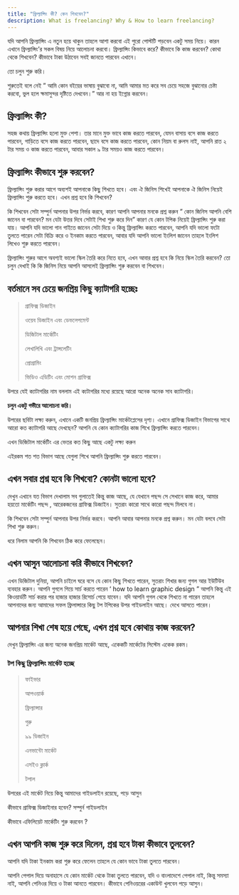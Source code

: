 ```yaml
---
title: "ফ্রিল্যান্সিং কী? কেন শিখবেন?"
description: What is freelancing? Why & How to learn freelancing?
---
```


যদি আপনি ফ্রিল্যান্সিং এ নতুন হয়ে থাকুন তাহলে আশা করবো এই পুরো পোস্টটি পড়বেন একটু সময় নিয়ে। কারন এখানে ফ্রিল্যান্সিং’র সকল বিষয় নিয়ে আলোচনা করবো। ফ্রিল্যান্সিং কিভাবে করে? কীভাবে কি কাজ করবেন? কোথা থেকে শিখবেন? কীভাবে টাকা উঠাবেন সবই জানতে পারবেন এখানে।

তো চলুন শুরু করি।

শুরুতেই বলে নেই ” আমি কোন বইয়ের ভাষায় বুঝাবো না, আমি আমার মত করে সব চেয়ে সহজে বুঝানোর চেষ্টা করবো, ভুল হলে ক্ষমাসুন্দর দৃষ্টিতে দেখবেন।” আর না হয় ইগ্নোর করবেন।

## ফ্রিল্যান্সিং কী?

সহজ কথায় ফ্রিল্যান্সিং হলো মুক্ত পেশা। তার মানে মুক্ত ভাবে কাজ করতে পারবেন, যেমন বাসায় বসে কাজ করতে পারবেন, গাড়িতে বসে কাজ করতে পারবেন, ছাদে বসে কাজ করতে পারবেন, কোন নিয়ম বা রুলস নাই, আপনি রাত ২ টার সময় ও কাজ করতে পারবেন, আবার সকাল ৯ টার সময়ও কাজ করতে পারবেন।

## ফ্রিল্যান্সিং কীভাবে শুরু করবেন?

ফ্রিল্যান্সিং শুরু করার আগে অব্যশই আপনাকে কিছু শিখতে হবে। এবং ঐ জিনিস শিখেই আপনাকে ঐ জিনিস নিয়েই ফ্রিল্যান্সিং শুরু করতে হবে। এখন প্রশ্ন হবে কি শিখবেন?

কি শিখবেন সেটা সম্পুর্ন আপনার উপর নির্ভর করবে, কারণ আপনি আপনার মনকে প্রশ্ন করুন ” কোন জিনিস আপনি বেশি জানেন বা পারবেন? মন যেটা উত্তর দিবে সেটাই শিখা শুরু করে দিন” কারণ যে কোন টপিক নিয়েই ফ্রিল্যান্সিং শুরু করা যায়। আপনি যদি ভালো গান গাইতে জানেন সেটা দিয়ে ও কিন্তু ফ্রিল্যান্সিং কর‍তে পারবেন, আপনি যদি ভালো ফটো তুলতে পারেন সেটা বিক্রি করে ও ইনকাম করতে পারবেন, আবার যদি আপনি ভালো ইংলিশ জানেন তাহলে ইংলিশ লিখেও শুরু করতে পারবেন।

ফ্রিল্যান্সিং শুরুর আগে অবশ্যই ভালো স্কিল তৈরি করে নিতে হবে, এখন আবার প্রশ্ন হবে কি নিয়ে স্কিল তৈরি করবেন? তো চলুন দেখাই কি কি জিনিস নিয়ে আপনি আসলেই ফ্রিল্যান্সিং শুরু করবেন বা শিখবেন।

## বর্তমানে সব চেয়ে জনপ্রিয় কিছু ক্যাটাগরি হচ্ছেঃ

<blockquote>


গ্রাফিক্স ডিজাইন

ওয়েব ডিজাইন এবং ডেভলেপমেন্ট

ডিজিটাল মার্কেটিং

লেখালিখি এবং ট্রান্সলেটিং

প্রোগ্রামিং

ভিডিও এডিটিং এবং মোশন গ্রাফিক্স

</blockquote>


উপরে যেই ক্যাটাগরির নাম বললাম এই ক্যটাগরির মধ্যে রয়েছে আরো অনেক অনেক সাব ক্যাটাগরি।

**চলুন একটু গভীরে আলোচনা করি।**

উপরের ছবিটা লক্ষ্য করুন, এখানে একটি জনপ্রিয় ফ্রিল্যান্সিং মার্কেটপ্লেসের দৃশ্য। এখানে গ্রাফিক্স ডিজাইন বিভাগের সাথে আরো কত ক্যাটাগরি আছে দেখছেন? আপনি যে কোন ক্যাটাগরির কাজ শিখে ফ্রিল্যান্সিং করতে পারবেন।

এখন ডিজিটাল মার্কেটিং এর ভেতর কত কিছু আছে একটু লক্ষ্য করুন

এইরকম শত শত বিভাগ আছে যেগুলা শিখে আপনি ফ্রিল্যান্সিং শুরু করতে পারবেন।

## এখন সবার প্রশ্ন হবে কি শিখবো? কোনটা ভালো হবে?

দেখুন এখানে যত বিভাগ দেখালাম সব গুলাতেই কিন্তু কাজ আছে, যে যেখানে পছন্দ সে সেখানে কাজ করে, আমার হয়তো মার্কেটিং পছন্দ , আরেকজনের গ্রাফিক্স ডিজাইন। সুতরাং কারো সাথে কারো পছন্দ মিলবে না।

কি শিখবেন সেটা সম্পুর্ন আপনার উপর নির্ভর করবে। আপনি আবার আপনার মনকে প্রশ্ন করুন। মন যেটা বলবে সেটা শিখা শুরু করুন।

ধরে নিলাম আপনি কি শিখবেন ঠিক করে ফেলেছেন।

## এখন আসুন আলোচনা করি কীভাবে শিখবেন?

এখন ডিজিটাল দুনিয়া, আপনি চাইলে ঘরে বসে যে কোন কিছু শিখতে পারেন, সুতরাং শিখার জন্য গুগল আর ইউটিউব ব্যবহার করুন। আপনি গুগলে গিয়ে সার্চ করতে পারেন ‘ how to learn graphic design ” আপনি কিন্তু এই কিওয়ার্ডটি সার্চ করার পর হাজার হাজার রিসোর্চ পেয়ে যাবেন। যদি আপনি গুগল থেকে শিখতে না পারেন তাহলে আপনাদের জন্য আমাদের সফল ফ্রিলান্সারে কিছু টপ টপিকের উপর গাইডলাইন আছে। দেখে আসতে পারেন।

## আপনার শিখা শেষ হয়ে গেছে, এখন প্রশ্ন হবে কোথায় কাজ করবেন?

দেখুন ফ্রিল্যান্সিং এর জন্য অনেক জনপ্রিয় মার্কেট আছে, একেকটি মার্কেটের সিস্টেম একেক রকম।

### টপ কিছু ফ্রিল্যান্সিং মার্কেট হচ্ছে

<blockquote>


ফাইভার

আপওয়ার্ক

ফ্রিল্যান্সার

গুরু

৯৯ ডিজাইন

এনভান্টো মার্কেট

এসইও ক্লার্ক

টপাল

</blockquote>


উপরের এই মার্কেট নিয়ে কিন্তু আমাদের গাইডলাইন রয়েছে, পড়ে আসুন

কীভাবে গ্রাফিক্স ডিজাইনার হবেন? সম্পুর্ন গাইডলাইন

কীভাবে এফিলিয়েট মার্কেটিং শুরু করবেন ?

## এখন আপনি কাজ শুরু করে দিলেন, প্রশ্ন হবে টাকা কীভাবে তুলবেন?

আপনি যদি টাকা ইনকাম করা শুরু করে ফেলেন তাহলে যে কোন ভাবে টাকা তুলতে পারবেন।

আপনি পেপাল দিয়ে অনাহাসে যে কোন মার্কেট থেকে টাকা তুলতে পারবেন, যদি ও বাংলাদেশে পেপাল নাই, কিন্তু সমস্যা নাই, আপনি পেনিওর দিয়ে ও টাকা আনতে পারবেন। কীভাবে পেনিওয়রের একাউন্ট খুলবেন পড়ে আসুন।
